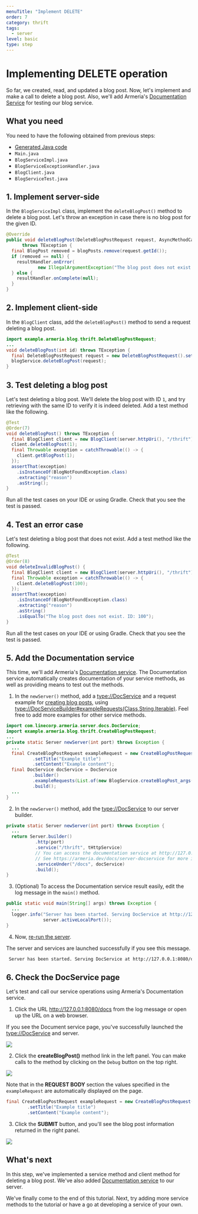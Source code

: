 ```yaml
---
menuTitle: "Implement DELETE"
order: 7
category: thrift
tags:
  - server
level: basic
type: step
---
```


# Implementing DELETE operation

So far, we created, read, and updated a blog post.
Now, let's implement and make a call to delete a blog post.
Also, we'll add Armeria's [Documentation Service](/docs/server-docservice) for testing our blog service.

<TutorialSteps current={7} />

## What you need

You need to have the following obtained from previous steps:

- [Generated Java code](/tutorials/thrift/blog/create-service#2-compile-the-thrift-file)
- `Main.java`
- `BlogServiceImpl.java`
- `BlogServiceExceptionHandler.java`
- `BlogClient.java`
- `BlogServiceTest.java`

## 1. Implement server-side

In the `BlogServiceImpl` class, implement the `deleteBlogPost()` method to delete a blog post.
Let's throw an exception in case there is no blog post for the given ID.

```java filename=BlogServiceImpl.java
@Override
public void deleteBlogPost(DeleteBlogPostRequest request, AsyncMethodCallback<Void> resultHandler)
      throws TException {
  final BlogPost removed = blogPosts.remove(request.getId());
  if (removed == null) {
    resultHandler.onError(
            new IllegalArgumentException("The blog post does not exist. ID: " + request.getId()));
  } else {
    resultHandler.onComplete(null);
  }
}
```

## 2. Implement client-side

In the `BlogClient` class, add the `deleteBlogPost()` method to send a request deleting a blog post.

```java filename=BlogClient.java
import example.armeria.blog.thrift.DeleteBlogPostRequest;
...
void deleteBlogPost(int id) throws TException {
  final DeleteBlogPostRequest request = new DeleteBlogPostRequest().setId(id);
  blogService.deleteBlogPost(request);
}
```

## 3. Test deleting a blog post

Let's test deleting a blog post.
We'll delete the blog post with ID `1`, and try retrieving with the same ID to verify it is indeed deleted.
Add a test method like the following.

```java filename=BlogServiceTest.java
@Test
@Order(7)
void deleteBlogPost() throws TException {
  final BlogClient client = new BlogClient(server.httpUri(), "/thrift");
  client.deleteBlogPost(1);
  final Throwable exception = catchThrowable(() -> {
    client.getBlogPost(1);
  });
  assertThat(exception)
    .isInstanceOf(BlogNotFoundException.class)
    .extracting("reason")
    .asString();
}
```

Run all the test cases on your IDE or using Gradle.
Check that you see the test is passed.

## 4. Test an error case

Let's test deleting a blog post that does not exist.
Add a test method like the following.

```java filename=BlogServiceTest.java
@Test
@Order(8)
void deleteInvalidBlogPost() {
  final BlogClient client = new BlogClient(server.httpUri(), "/thrift");
  final Throwable exception = catchThrowable(() -> {
    client.deleteBlogPost(100);
  });
  assertThat(exception)
    .isInstanceOf(BlogNotFoundException.class)
    .extracting("reason")
    .asString()
    .isEqualTo("The blog post does not exist. ID: 100");
}
```

Run all the test cases on your IDE or using Gradle.
Check that you see the test is passed.

## 5. Add the Documentation service

This time, we'll add Armeria's [Documentation service](/docs/server-docservice).
The Documentation service automatically creates documentation of your service methods, as well as providing means to test out the methods.

1. In the `newServer()` method, add a <type://DocService> and a request example for [creating blog posts](/tutorials/thrift/blog/implement-create),
  using <type://DocServiceBuilder#exampleRequests(Class,String,Iterable)>. Feel free to add more examples for other service methods.
  ```java filename=Main.java
  import com.linecorp.armeria.server.docs.DocService;
  import example.armeria.blog.thrift.CreateBlogPostRequest;
  ...
  private static Server newServer(int port) throws Exception {
    ...
    final CreateBlogPostRequest exampleRequest = new CreateBlogPostRequest()
            .setTitle("Example title")
            .setContent("Example content");
    final DocService docService = DocService
            .builder()
            .exampleRequests(List.of(new BlogService.createBlogPost_args(exampleRequest)))
            .build();
    ...
  }
  ```
2. In the `newServer()` method, add the <type://DocService> to our server builder.
  ```java filename=Main.java highlight=5
  private static Server newServer(int port) throws Exception {
    ...
    return Server.builder()
             .http(port)
             .service("/thrift", tHttpService)
             // You can access the documentation service at http://127.0.0.1:8080/docs.
             // See https://armeria.dev/docs/server-docservice for more information.
             .serviceUnder("/docs", docService)
             .build();
  }
  ```

3. (Optional) To access the Documentation service result easily, edit the log message in the `main()` method.
  ```java filename=Main.java highlight=2
  public static void main(String[] args) throws Exception {
    ...
    logger.info("Server has been started. Serving DocService at http://127.0.0.1:{}/docs",
                server.activeLocalPort());
  }
  ```
4. Now, [re-run the server](/tutorials/thrift/blog/run-server#2-run-the-server).

  The server and services are launched successfully if you see this message.
  ```bash
   Server has been started. Serving DocService at http://127.0.0.1:8080/docs
  ```

## 6. Check the DocService page

Let's test and call our service operations using Armeria's Documentation service.

1. Click the URL http://127.0.0.1:8080/docs from the log message or open up the URL on a web browser.

  If you see the Document service page, you've successfully launched the <type://DocService> and server.

  ![](../../../../images/tutorial_blogservice_thrift_docservice_start.png)

2. Click the **createBlogPost()** method link in the left panel. You can make calls to the method by clicking on the `Debug` button on the top right.

  ![](../../../../images/tutorial_blogservice_thrift_reqex.png)

  Note that in the **REQUEST BODY** section the values specified in the `exampleRequest` are automatically displayed on the page.

  ```java filename=Main.java
  final CreateBlogPostRequest exampleRequest = new CreateBlogPostRequest()
          .setTitle("Example title")
          .setContent("Example content");
  ```

3. Click the **SUBMIT** button, and you'll see the blog post information returned in the right panel.

  ![](../../../../images/tutorial_blogservice_thrift_return.png)

## What's next

In this step, we've implemented a service method and client method for deleting a blog post.
We've also added [Documentation service](/docs/server-docservice) to our server.

We've finally come to the end of this tutorial.
Next, try adding more service methods to the tutorial or have a go at developing a service of your own.

<TutorialSteps current={7} />
